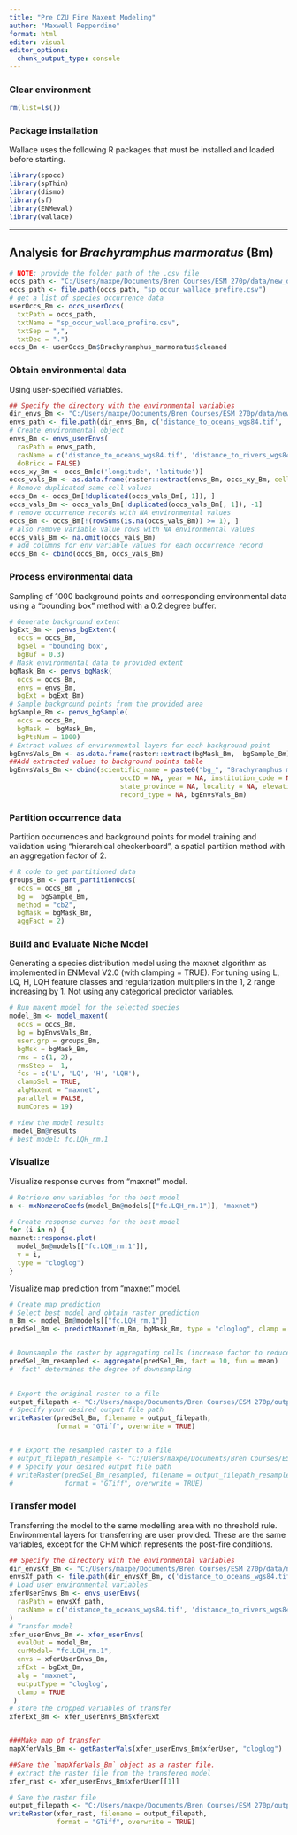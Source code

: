 ```yaml
---
title: "Pre CZU Fire Maxent Modeling"
author: "Maxwell Pepperdine"
format: html
editor: visual
editor_options: 
  chunk_output_type: console
---
```


### Clear environment

```r
rm(list=ls())
```

### Package installation

Wallace uses the following R packages that must be installed and loaded before starting.

```r
library(spocc)
library(spThin)
library(dismo)
library(sf)
library(ENMeval)
library(wallace)
```

------------------------------------------------------------------------

## Analysis for *Brachyramphus marmoratus* (Bm)

```r
# NOTE: provide the folder path of the .csv file
occs_path <- "C:/Users/maxpe/Documents/Bren Courses/ESM 270p/data/new_data/occurrence_data/gbif/pre_fire/"
occs_path <- file.path(occs_path, "sp_occur_wallace_prefire.csv")
# get a list of species occurrence data
userOccs_Bm <- occs_userOccs(
  txtPath = occs_path, 
  txtName = "sp_occur_wallace_prefire.csv", 
  txtSep = ",", 
  txtDec = ".")
occs_Bm <- userOccs_Bm$Brachyramphus_marmoratus$cleaned
```

### Obtain environmental data

Using user-specified variables.

```r
## Specify the directory with the environmental variables
dir_envs_Bm <- "C:/Users/maxpe/Documents/Bren Courses/ESM 270p/data/new_data/wallace_env_data/WGS_84/"
envs_path <- file.path(dir_envs_Bm, c('distance_to_oceans_wgs84.tif', 'distance_to_rivers_wgs84.tif', 'scm_aspect_wgs84.tif', 'scm_chm_wgs84.tif', 'scm_dem_wgs84.tif'))
# Create environmental object 
envs_Bm <- envs_userEnvs(
  rasPath = envs_path,
  rasName = c('distance_to_oceans_wgs84.tif', 'distance_to_rivers_wgs84.tif', 'scm_aspect_wgs84.tif', 'scm_chm_wgs84.tif', 'scm_dem_wgs84.tif'),
  doBrick = FALSE)
occs_xy_Bm <- occs_Bm[c('longitude', 'latitude')]
occs_vals_Bm <- as.data.frame(raster::extract(envs_Bm, occs_xy_Bm, cellnumbers = TRUE))
# Remove duplicated same cell values
occs_Bm <- occs_Bm[!duplicated(occs_vals_Bm[, 1]), ]
occs_vals_Bm <- occs_vals_Bm[!duplicated(occs_vals_Bm[, 1]), -1]
# remove occurrence records with NA environmental values
occs_Bm <- occs_Bm[!(rowSums(is.na(occs_vals_Bm)) >= 1), ]
# also remove variable value rows with NA environmental values
occs_vals_Bm <- na.omit(occs_vals_Bm)
# add columns for env variable values for each occurrence record
occs_Bm <- cbind(occs_Bm, occs_vals_Bm)
```

### Process environmental data

Sampling of 1000 background points and corresponding environmental data using a “bounding box” method with a 0.2 degree buffer.

```r
# Generate background extent 
bgExt_Bm <- penvs_bgExtent(
  occs = occs_Bm,
  bgSel = "bounding box",
  bgBuf = 0.3)
# Mask environmental data to provided extent
bgMask_Bm <- penvs_bgMask(
  occs = occs_Bm,
  envs = envs_Bm,
  bgExt = bgExt_Bm)
# Sample background points from the provided area
bgSample_Bm <- penvs_bgSample(
  occs = occs_Bm,
  bgMask =  bgMask_Bm,
  bgPtsNum = 1000)
# Extract values of environmental layers for each background point
bgEnvsVals_Bm <- as.data.frame(raster::extract(bgMask_Bm,  bgSample_Bm))
##Add extracted values to background points table
bgEnvsVals_Bm <- cbind(scientific_name = paste0("bg_", "Brachyramphus marmoratus"), bgSample_Bm,
                            occID = NA, year = NA, institution_code = NA, country = NA,
                            state_province = NA, locality = NA, elevation = NA,
                            record_type = NA, bgEnvsVals_Bm)
```

### Partition occurrence data

Partition occurrences and background points for model training and validation using “hierarchical checkerboard”, a spatial partition method with an aggregation factor of 2.

```r
# R code to get partitioned data
groups_Bm <- part_partitionOccs(
  occs = occs_Bm ,
  bg =  bgSample_Bm, 
  method = "cb2",
  bgMask = bgMask_Bm,
  aggFact = 2) 
```

### Build and Evaluate Niche Model

Generating a species distribution model using the maxnet algorithm as implemented in ENMeval V2.0 (with clamping = TRUE). For tuning using L, LQ, H, LQH feature classes and regularization multipliers in the 1, 2 range increasing by 1. Not using any categorical predictor variables.

```r
# Run maxent model for the selected species
model_Bm <- model_maxent(
  occs = occs_Bm,
  bg = bgEnvsVals_Bm,
  user.grp = groups_Bm, 
  bgMsk = bgMask_Bm,
  rms = c(1, 2), 
  rmsStep =  1,
  fcs = c('L', 'LQ', 'H', 'LQH'),
  clampSel = TRUE,
  algMaxent = "maxnet",
  parallel = FALSE,
  numCores = 19)

# view the model results
 model_Bm@results
# best model: fc.LQH_rm.1
```

### Visualize

Visualize response curves from “maxnet” model.

```r
# Retrieve env variables for the best model
n <- mxNonzeroCoefs(model_Bm@models[["fc.LQH_rm.1"]], "maxnet")

# Create response curves for the best model
for (i in n) {
maxnet::response.plot(
  model_Bm@models[["fc.LQH_rm.1"]],
  v = i,
  type = "cloglog")
}
```

Visualize map prediction from "maxnet" model.

```r
# Create map prediction
# Select best model and obtain raster prediction 
m_Bm <- model_Bm@models[["fc.LQH_rm.1"]] 
predSel_Bm <- predictMaxnet(m_Bm, bgMask_Bm, type = "cloglog", clamp = TRUE) 


# Downsample the raster by aggregating cells (increase factor to reduce size more)
predSel_Bm_resampled <- aggregate(predSel_Bm, fact = 10, fun = mean)
# 'fact' determines the degree of downsampling
 

# Export the original raster to a file
output_filepath <- "C:/Users/maxpe/Documents/Bren Courses/ESM 270p/outputs/wallace_outputs/pre-fire/2024_11_18_fc_LQH_rm1/map_predictions/sdm_prefire_fc_LQH_rm1_res45ft.tif"
# Specify your desired output file path
writeRaster(predSel_Bm, filename = output_filepath, 
            format = "GTiff", overwrite = TRUE)


# # Export the resampled raster to a file 
# output_filepath_resample <- "C:/Users/maxpe/Documents/Bren Courses/ESM 270p/outputs/wallace_outputs/pre-fire/2024_11_16_fc_LQH_rm1/map_predictions/sdm_prefire_fc_LQH_rm1_resample.tif" 
# # Specify your desired output file path 
# writeRaster(predSel_Bm_resampled, filename = output_filepath_resample, 
#             format = "GTiff", overwrite = TRUE)
```

### Transfer model

Transferring the model to the same modelling area with no threshold
rule. Environmental layers for transferring are user provided. These are the same variables, except for the CHM which represents the post-fire conditions.

```r
## Specify the directory with the environmental variables
dir_envsXf_Bm <- "C:/Users/maxpe/Documents/Bren Courses/ESM 270p/data/new_data/wallace_env_data/post_fire_transfer/"
envsXf_path <- file.path(dir_envsXf_Bm, c('distance_to_oceans_wgs84.tif', 'distance_to_rivers_wgs84.tif', 'scm_aspect_wgs84.tif', 'scm_chm_wgs84.tif', 'scm_dem_wgs84.tif'))
# Load user environmental variables
xferUserEnvs_Bm <- envs_userEnvs(
  rasPath = envsXf_path,
  rasName = c('distance_to_oceans_wgs84.tif', 'distance_to_rivers_wgs84.tif', 'scm_aspect_wgs84.tif', 'scm_chm_wgs84.tif', 'scm_dem_wgs84.tif')
)
# Transfer model 
xfer_userEnvs_Bm <- xfer_userEnvs(
  evalOut = model_Bm,
  curModel= "fc.LQH_rm.1",
  envs = xferUserEnvs_Bm,
  xfExt = bgExt_Bm,
  alg = "maxnet",
  outputType = "cloglog",
  clamp = TRUE
 )
# store the cropped variables of transfer
xferExt_Bm <- xfer_userEnvs_Bm$xferExt


###Make map of transfer
mapXferVals_Bm <- getRasterVals(xfer_userEnvs_Bm$xferUser, "cloglog")

##Save the `mapXferVals_Bm` object as a raster file.
# extract the raster file from the transfered model
xfer_rast <- xfer_userEnvs_Bm$xferUser[[1]]

# Save the raster file
output_filepath <- "C:/Users/maxpe/Documents/Bren Courses/ESM 270p/outputs/wallace_outputs/post-fire/2024_11_17_fc_LQH_rm1_transfer/map_predictions/sdm_postfire_fc_LQH_rm1_transfer.tif"
writeRaster(xfer_rast, filename = output_filepath, 
            format = "GTiff", overwrite = TRUE)
```





